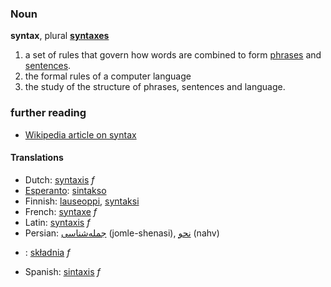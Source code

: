 ===Noun===
'''syntax''', plural '''[[syntaxes]]'''

#a set of rules that govern how words are combined to form [[phrase]]s and [[sentence]]s.
#the formal rules of a computer language
#the study of the structure of phrases, sentences and language.

===further reading===
*[[w:syntax|Wikipedia article on syntax]]

==== Translations ====
*Dutch: [[syntaxis]] ''f''
*[[Esperanto]]: [[sintakso]]
*Finnish: [[lauseoppi]], [[syntaksi]]
*French: [[syntaxe]] ''f''
*Latin: [[syntaxis]] ''f''
*Persian: [[جمله‌شناسی]] (jomle-shenasi), [[نحو]] (nahv)
*{{pl}}: [[składnia]] ''f''
*Spanish: [[sintaxis]] ''f''